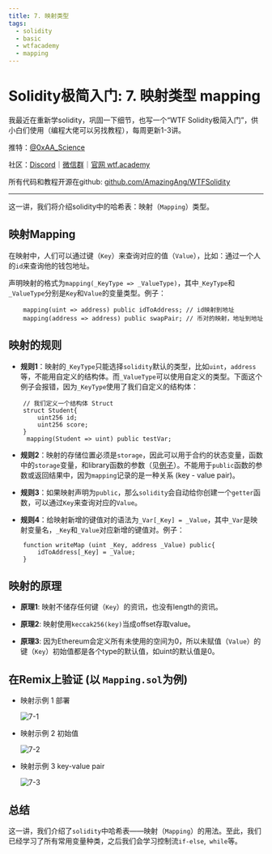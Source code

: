 ```yaml
---
title: 7. 映射类型
tags:
  - solidity
  - basic
  - wtfacademy
  - mapping
---
```


# Solidity极简入门: 7. 映射类型 mapping

我最近在重新学solidity，巩固一下细节，也写一个“WTF Solidity极简入门”，供小白们使用（编程大佬可以另找教程），每周更新1-3讲。

推特：[@0xAA_Science](https://twitter.com/0xAA_Science)

社区：[Discord](https://discord.wtf.academy)｜[微信群](https://docs.google.com/forms/d/e/1FAIpQLSe4KGT8Sh6sJ7hedQRuIYirOoZK_85miz3dw7vA1-YjodgJ-A/viewform?usp=sf_link)｜[官网 wtf.academy](https://wtf.academy)

所有代码和教程开源在github: [github.com/AmazingAng/WTFSolidity](https://github.com/AmazingAng/WTFSolidity)

-----

这一讲，我们将介绍solidity中的哈希表：映射（`Mapping`）类型。

## 映射Mapping
在映射中，人们可以通过键（`Key`）来查询对应的值（`Value`），比如：通过一个人的`id`来查询他的钱包地址。

声明映射的格式为`mapping(_KeyType => _ValueType)`，其中`_KeyType`和`_ValueType`分别是`Key`和`Value`的变量类型。例子：
```solidity
    mapping(uint => address) public idToAddress; // id映射到地址
    mapping(address => address) public swapPair; // 币对的映射，地址到地址
```  
## 映射的规则
- **规则1**：映射的`_KeyType`只能选择`solidity`默认的类型，比如`uint`，`address`等，不能用自定义的结构体。而`_ValueType`可以使用自定义的类型。下面这个例子会报错，因为`_KeyType`使用了我们自定义的结构体：
```solidity
    // 我们定义一个结构体 Struct
    struct Student{
        uint256 id;
        uint256 score; 
    }
     mapping(Student => uint) public testVar;
```
- **规则2**：映射的存储位置必须是`storage`，因此可以用于合约的状态变量，函数中的`storage`变量，和library函数的参数（见[例子](https://github.com/ethereum/solidity/issues/4635)）。不能用于`public`函数的参数或返回结果中，因为`mapping`记录的是一种关系 (key - value pair)。

- **规则3**：如果映射声明为`public`，那么`solidity`会自动给你创建一个`getter`函数，可以通过`Key`来查询对应的`Value`。

- **规则4**：给映射新增的键值对的语法为`_Var[_Key] = _Value`，其中`_Var`是映射变量名，`_Key`和`_Value`对应新增的键值对。例子：
```solidity
    function writeMap (uint _Key, address _Value) public{
        idToAddress[_Key] = _Value;
    }
```
## 映射的原理
- **原理1**: 映射不储存任何键（`Key`）的资讯，也没有length的资讯。

- **原理2**: 映射使用`keccak256(key)`当成offset存取value。

- **原理3**: 因为Ethereum会定义所有未使用的空间为0，所以未赋值（`Value`）的键（`Key`）初始值都是各个type的默认值，如uint的默认值是0。

## 在Remix上验证 (以 `Mapping.sol`为例)
- 映射示例 1 部署

    ![7-1](./img/7-1.jpg)

- 映射示例 2 初始值

    ![7-2](./img/7-2.jpg)

- 映射示例 3 key-value pair

    ![7-3](./img/7-3.jpg)



## 总结
这一讲，我们介绍了`solidity`中哈希表——映射（`Mapping`）的用法。至此，我们已经学习了所有常用变量种类，之后我们会学习控制流`if-else`,` while`等。
